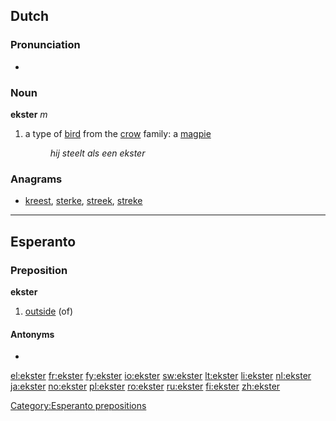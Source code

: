 ==Dutch==
===Pronunciation===
*{{audio|Nl-ekster.ogg|audio}}

===Noun===
'''ekster''' ''m''

# a type of [[bird]] from the [[crow]] family: a [[magpie]]
#:''hij steelt als een ekster''

===Anagrams===
* [[kreest#Dutch|kreest]], [[sterke#Dutch|sterke]], [[streek#Dutch|streek]], [[streke#Dutch|streke]]

----

==Esperanto==

===Preposition===
'''ekster'''

# [[outside]] (of)

====Antonyms====
* {{l|eo|ene}}

[[Category:Esperanto prepositions]]
{{eo BRO|1}}

[[el:ekster]]
[[fr:ekster]]
[[fy:ekster]]
[[io:ekster]]
[[sw:ekster]]
[[lt:ekster]]
[[li:ekster]]
[[nl:ekster]]
[[ja:ekster]]
[[no:ekster]]
[[pl:ekster]]
[[ro:ekster]]
[[ru:ekster]]
[[fi:ekster]]
[[zh:ekster]]